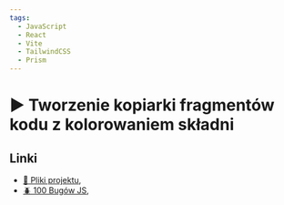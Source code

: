 ```yaml
---
tags:
  - JavaScript
  - React
  - Vite
  - TailwindCSS
  - Prism
---
```



# ▶️ Tworzenie kopiarki fragmentów kodu z kolorowaniem składni

<VimeoPlayer videoId="786973879" />

## Linki

- [💾 Pliki projektu](https://github.com/codisity/snippet-copier),
- [🪲 100 Bugów JS](https://codisity.pl/100-bugow-js),
